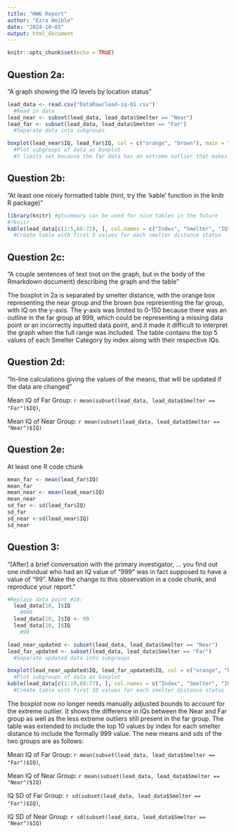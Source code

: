 ```yaml
---
title: "HW6 Report"
author: "Ezra Weible"
date: "2024-10-03"
output: html_document
---
```


```r
knitr::opts_chunk$set(echo = TRUE)
```

## Question 2a:

"A graph showing the IQ levels by location status"

```r
lead_data <- read.csv("DataRaw/lead-iq-01.csv")
  #Read in data
lead_near <- subset(lead_data, lead_data$Smelter == "Near")
lead_far <- subset(lead_data, lead_data$Smelter == "Far")
  #Separate data into subgroups

boxplot(lead_near$IQ, lead_far$IQ, col = c("orange", "brown"), main = "IQ Level for Near and Far from Smelter", xlab = "Smelter Distance", ylab = "IQ", names = c("Near", "Far"), ylim = c(0, 150))
  #Plot subgroups of data as boxplot
  #Y limits set because the far data has an extreme outlier that makes the graphs hard to read
```

## Question 2b:

"At least one nicely formatted table (hint, try the 'kable' function in the knitr R package)"

```r
library(knitr) #gtsummary can be used for nice tables in the future
#?knitr
kable(lead_data[c(1:5,68:72), ], col.names = c("Index", "Smelter", "IQ"), padding = 4)
  #Create table with first 5 values for each smelter distance status

```

## Question 2c:

"A couple sentences of text (not on the graph, but in the body of the Rmarkdown document) describing the graph and the table"

The boxplot in 2a is separated by smelter distance, with the orange box representing the near group and the brown box representing the far group, with IQ on the y-axis. The y-axis was limited to 0-150 because there was an outline in the far group at 999, which could be representing a missing data point or an incorrectly inputted data point, and it made it difficult to interpret the graph when the full range was included. The table contains the top 5 values of each Smelter Category by index along with their respective IQs.

## Question 2d:

"In-line calculations giving the values of the means, that will be updated if the data are changed"

Mean IQ of Far Group: `r mean(subset(lead_data, lead_data$Smelter == "Far")$IQ)`,

Mean IQ of Near Group: `r mean(subset(lead_data, lead_data$Smelter == "Near")$IQ)`

## Question 2e:

At least one R code chunk

```r
mean_far <- mean(lead_far$IQ)
mean_far
mean_near <- mean(lead_near$IQ)
mean_near
sd_far <- sd(lead_far$IQ)
sd_far
sd_near <-sd(lead_near$IQ)
sd_near
```

## Question 3:

"[After] a brief conversation with the primary investigator, ... you find out one individual who had an IQ value of “999” was in fact supposed to have a value of “99”. Make the change to this observation in a code chunk, and reproduce your report."

```r
#Replace data point #10: 
  lead_data[10, ]$IQ
    #999
  lead_data[10, ]$IQ <- 99
  lead_data[10, ]$IQ
    #99

lead_near_updated <- subset(lead_data, lead_data$Smelter == "Near")
lead_far_updated <- subset(lead_data, lead_data$Smelter == "Far")
  #Separate updated data into subgroups

boxplot(lead_near_updated$IQ, lead_far_updated$IQ, col = c("orange", "brown"), main = "IQ Level for Near and Far from Smelter", xlab = "Smelter Distance", ylab = "IQ", names = c("Near", "Far"))
  #Plot subgroups of data as boxplot
kable(lead_data[c(1:10,68:77), ], col.names = c("Index", "Smelter", "IQ"), padding = 4)
  #Create table with first 10 values for each smelter distance status
```

The boxplot now no longer needs manually adjusted bounds to account for the extreme outlier. It shows the difference in IQs between the Near and Far group as well as the less extreme outliers still present in the far group. The table was extended to include the top 10 values by index for each smelter distance to include the formally 999 value. The new means and sds of the two groups are as follows:

Mean IQ of Far Group: `r mean(subset(lead_data, lead_data$Smelter == "Far")$IQ)`,

Mean IQ of Near Group: `r mean(subset(lead_data, lead_data$Smelter == "Near")$IQ)`

IQ SD of Far Group: `r sd(subset(lead_data, lead_data$Smelter == "Far")$IQ)`,

IQ SD of Near Group: `r sd(subset(lead_data, lead_data$Smelter == "Near")$IQ)`
